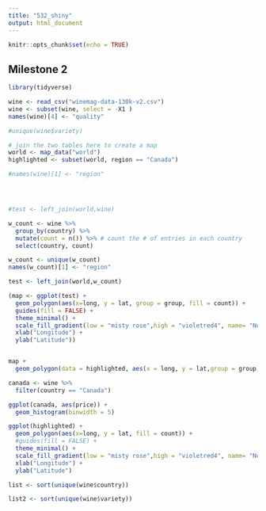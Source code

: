 ```yaml
---
title: "532_shiny"
output: html_document
---
```


```r
knitr::opts_chunk$set(echo = TRUE)
```

## Milestone 2

```r
library(tidyverse)
```

```r
wine <- read_csv("winemag-data-130k-v2.csv")
wine <- subset(wine, select = -X1 )
names(wine)[4] <- "quality"
```

```r
#unique(wine$variety)
```

```r
# join the two tables here to create a map 
world <- map_data("world")
highlighted <- subset(world, region == "Canada")

#names(wine)[1] <- "region"




#test <- left_join(world,wine)

w_count <- wine %>%
  group_by(country) %>% 
  mutate(count = n()) %>% # count the # of entries in each country
  select(country, count)

w_count <- unique(w_count)
names(w_count)[1] <- "region"

test <- left_join(world,w_count)
```

```r
(map <- ggplot(test) +
  geom_polygon(aes(x=long, y = lat, group = group, fill = count)) + 
  guides(fill = FALSE) + 
  theme_minimal() +
  scale_fill_gradient(low = "misty rose",high = "violetred4", name= "Numbers of \nEntries") + 
  xlab("Longitude") + 
  ylab("Latitude"))


map +
  geom_polygon(data = highlighted, aes(x = long, y = lat,group = group), fill = NA, colour = "black")
```

```r
canada <- wine %>% 
  filter(country == "Canada")

ggplot(canada, aes(price)) +
  geom_histogram(binwidth = 5)
```

```r
ggplot(highlighted) +
  geom_polygon(aes(x=long, y = lat, fill = count)) + 
  #guides(fill = FALSE) + 
  theme_minimal() +
  scale_fill_gradient(low = "misty rose",high = "violetred4", name= "Numbers of \nEntries") + 
  xlab("Longitude") + 
  ylab("Latitude")
```


```r
list <- sort(unique(wine$country))

list2 <- sort(unique(wine$variety))
```


